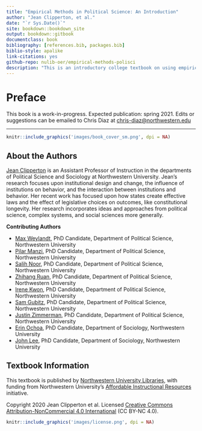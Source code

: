 ```yaml
---
title: "Empirical Methods in Political Science: An Introduction"
author: "Jean Clipperton, et al."
date: "`r Sys.Date()`"
site: bookdown::bookdown_site
output: bookdown::gitbook
documentclass: book
bibliography: [references.bib, packages.bib]
biblio-style: apalike
link-citations: yes
github-repo: nulib-oer/empirical-methods-polisci
description: "This is an introductory college textbook on using empirical methods in political science research."
---
```


# Preface {-}

This book is a work-in-progress. Expected publication: spring 2021. Edits or suggestions can be emailed to Chris Diaz at [chris-diaz@northwestern.edu](mailto:chris-diaz@northwestern.edu)

***

```r
knitr::include_graphics('images/book_cover_sm.png', dpi = NA)
```

## About the Authors {-}

[Jean Clipperton](https://www.polisci.northwestern.edu/people/core-faculty/jean-clipperton.html) is an Assistant Professor of Instruction in the departments of Political Science and Sociology at Northwestern University. Jean's research focuses upon institutional design and change, the influence of institutions on behavior, and the interaction between institutions and behavior. Her recent work has focused upon how states create effective laws and the effect of legislative choices on outcomes, like constitutional longevity. Her research incorporates ideas and approaches from political science, complex systems, and social sciences more generally.

**Contributing Authors**

- [Max Weylandt](https://www.polisci.northwestern.edu/people/graduate-students/maximilian-weylandt.html), PhD Candidate, Department of Political Science, Northwestern University
- [Pilar Manzi](https://www.polisci.northwestern.edu/people/graduate-students/pilar-manzi.html), PhD Candidate, Department of Political Science, Northwestern University
- [Salih Noor](https://www.polisci.northwestern.edu/people/graduate-students/salih-noor.html), PhD Candidate, Department of Political Science, Northwestern University
- [Zhihang Ruan](https://www.polisci.northwestern.edu/people/graduate-students/zhihang-ruan.html), PhD Candidate, Department of Political Science, Northwestern University
- [Irene Kwon](https://www.polisci.northwestern.edu/people/graduate-students/irenekwon.html), PhD Candidate, Department of Political Science, Northwestern University
- [Sam Gubitz](https://www.polisci.northwestern.edu/people/graduate-students/samuel-gubitz.html), PhD Candidate, Department of Political Science, Northwestern University
- [Justin Zimmerman](https://www.polisci.northwestern.edu/people/graduate-students/justin-zimmerman.html), PhD Candidate, Department of Political Science, Northwestern University
- [Erin Ochoa](https://www.sociology.northwestern.edu/people/graduate-students/profiles/erin-m.-ochoa.html), PhD Candidate, Department of Sociology, Northwestern University
- [John Lee](https://www.sociology.northwestern.edu/people/graduate-students/profiles/john-lee.html), PhD Candidate, Department of Sociology, Northwestern University

## Textbook Information {-}

This textbook is published by [Northwestern University Libraries](https://www.library.northwestern.edu/), with funding from Northwestern University's [Affordable Instructional Resources](https://air.northwestern.edu/) initiative.

Copyright 2020 Jean Clipperton et al. Licensed [Creative Commons Attribution-NonCommercial 4.0 International](https://creativecommons.org/licenses/by-nc/4.0/) (CC BY-NC 4.0).

```r
knitr::include_graphics('images/license.png', dpi = NA)
```